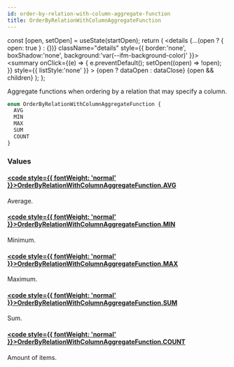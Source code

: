 ```yaml
---
id: order-by-relation-with-column-aggregate-function
title: OrderByRelationWithColumnAggregateFunction
---
```









  const [open, setOpen] = useState(startOpen);
  return (
    <details {...(open ? { open: true } : {})} className="details" style={{ border:'none', boxShadow:'none', background:'var(--ifm-background-color)' }}>
      <summary
        onClick={(e) => {
          e.preventDefault();
          setOpen((open) => !open);
        }}
        style={{ listStyle:'none' }}
      >
      {open ? dataOpen : dataClose}
      </summary>
      {open && children}
    </details>
  );
};








Aggregate functions when ordering by a relation that may specify a column.


```graphql
enum OrderByRelationWithColumnAggregateFunction {
  AVG
  MIN
  MAX
  SUM
  COUNT
}
```




### Values

#### [<code style={{ fontWeight: 'normal' }}>OrderByRelationWithColumnAggregateFunction.<b>AVG</b></code>](#)  
Average.


#### [<code style={{ fontWeight: 'normal' }}>OrderByRelationWithColumnAggregateFunction.<b>MIN</b></code>](#)  
Minimum.


#### [<code style={{ fontWeight: 'normal' }}>OrderByRelationWithColumnAggregateFunction.<b>MAX</b></code>](#)  
Maximum.


#### [<code style={{ fontWeight: 'normal' }}>OrderByRelationWithColumnAggregateFunction.<b>SUM</b></code>](#)  
Sum.


#### [<code style={{ fontWeight: 'normal' }}>OrderByRelationWithColumnAggregateFunction.<b>COUNT</b></code>](#)  
Amount of items.